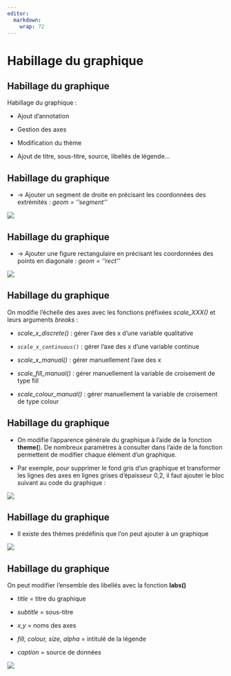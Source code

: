 ```yaml
---
editor: 
  markdown: 
    wrap: 72
---
```


# Habillage du graphique {.backgroundTitre}

## Habillage du graphique {.backgroundTitre}

Habillage du graphique :

-   Ajout d'annotation

-   Gestion des axes

-   Modification du thème

-   Ajout de titre, sous-titre, source, libellés de légende...

## Habillage du graphique {.backgroundTitre}

-   → Ajouter un segment de droite en précisant les coordonnées des
    extrémités : *geom = ''segment''*

![](img/clipboard-habillage1.png){fig-align="center"}

## Habillage du graphique {.backgroundTitre}

-   → Ajouter une figure rectangulaire en précisant les coordonnées des
    points en diagonale : *geom = ''rect''*

![](img/clipboard-habillage2.png){fig-align="center"}

## Habillage du graphique {.backgroundTitre}

On modifie l'échelle des axes avec les fonctions préfixées
*scale_XXX()* et leurs arguments *breaks* :

-   *scale_x_discrete()* : gérer l'axe des x d'une variable qualitative

-   *`scale_x_continuous()`* : gérer l'axe des x d'une variable continue

-   *scale_x_manual()* : gérer manuellement l'axe des x

-   *scale_fill_manual()* : gérer manuellement la variable de croisement
    de type fill

-   *scale_colour_manual()* : gérer manuellement la variable de
    croisement de type colour

## Habillage du graphique {.backgroundTitre}

-   On modifie l'apparence générale du graphique à l'aide de la fonction
    **theme(**). De nombreux paramètres à consulter dans l'aide de la
    fonction permettent de modifier chaque élément d'un graphique.

-   Par exemple, pour supprimer le fond gris d'un graphique et
    transformer les lignes des axes en lignes grises d'épaisseur 0,2, il
    faut ajouter le bloc suivant au code du graphique :

![](img/clipboard-habillage3.png){fig-align="center"}

## Habillage du graphique {.backgroundTitre}

-   Il existe des thèmes prédéfinis que l'on peut ajouter à un
    graphique 

![](img/clipboard-habillage4.png){fig-align="center"}

## Habillage du graphique {.backgroundTitre}

On peut modifier l'ensemble des libellés avec la fonction **labs()**

-   *title* = titre du graphique

-   *subtitle* = sous-titre

-   *x,y* = noms des axes

-   *fill, colour, size, alpha* = intitulé de la légende

-   *caption* = source de données

![](img/clipboard-habillage5.png){fig-align="center"}
